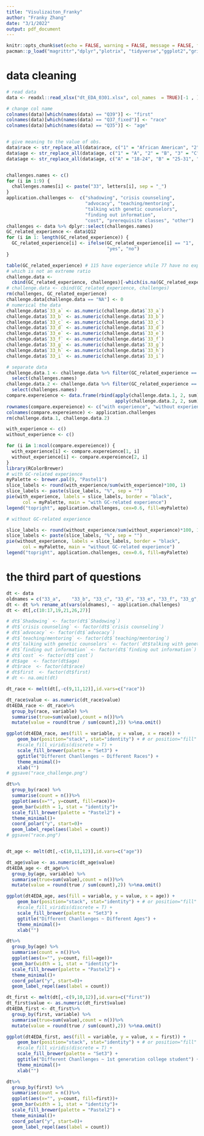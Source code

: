 ```yaml
---
title: "Visulizaiton_Franky"
author: "Franky Zhang"
date: "3/1/2022"
output: pdf_document
---
```


```r
knitr::opts_chunk$set(echo = FALSE, warning = FALSE, message = FALSE, fig.width=6)#, fig.height= 4, fig.width=8
pacman::p_load("magrittr","dplyr","plotrix", "tidyverse","ggplot2","gridExtra","viridis","hrbrthemes","reshape2","ggrepel")
```

# data cleaning

```r
# read data
data <- readxl::read_xlsx("dt_EDA_0301.xlsx", col_names  = TRUE)[-1 , ]

# change col name
colnames(data)[which(names(data) == "Q39")] <- "first"
colnames(data)[which(names(data) == "Q37_fixed")] <- "race"
colnames(data)[which(names(data) == "Q35")] <- "age"


# give meaning to the value of obs.
data$race <- str_replace_all(data$race, c("1" = "African American", "2" = "Asian/Pacific Islander", "3" = "Caucasian/White", "4" = "Hispanic/Latinx", "5" = "Native American/Alaskan Native", "6" = "Multi-Racial", "7" = "Other"))
data$age <- str_replace_all(data$age, c("1" = "A", "2" = "B", "3" = "C", "4" = "D"))
data$age <- str_replace_all(data$age, c("A" = "18-24", "B" = "25-31", "C" = "32-38", "D" = "39+"))


challenges.names <- c()
for (i in 1:9) {
  challenges.names[i] <- paste("33", letters[i], sep = "_")
}
application.challenges <-  c("shadowing", "crisis counseling", 
                             "advocacy", "teaching/mentoring", 
                             "talking with genetic counselors", 
                             "finding out information", 
                             "cost", "prerequisite classes", "other")
challenges <- data %>% dplyr::select(challenges.names)
GC_related_experience <- data$Q12
for (i in 1: length(GC_related_experience)) {
  GC_related_experience[i] <- ifelse(GC_related_experience[i] == "1", 
                                     "yes", "no")
}


```

```r
table(GC_related_experience) # 115 have experience while 77 have no experience 
# which is not an extreme ratio
challenge.data <- 
  cbind(GC_related_experience, challenges)[-which(is.na(GC_related_experience)), ] # Q12
# challenge.data <- cbind(GC_related_experience, challenges)
rm(challenges, GC_related_experience)
challenge.data[challenge.data == "NA"] <- 0
# numerical the data
challenge.data$`33_a` <- as.numeric(challenge.data$`33_a`)
challenge.data$`33_b` <- as.numeric(challenge.data$`33_b`)
challenge.data$`33_c` <- as.numeric(challenge.data$`33_c`)
challenge.data$`33_d` <- as.numeric(challenge.data$`33_d`)
challenge.data$`33_e` <- as.numeric(challenge.data$`33_e`)
challenge.data$`33_f` <- as.numeric(challenge.data$`33_f`)
challenge.data$`33_g` <- as.numeric(challenge.data$`33_g`)
challenge.data$`33_h` <- as.numeric(challenge.data$`33_h`)
challenge.data$`33_i` <- as.numeric(challenge.data$`33_i`)

# separate data
challenge.data.1 <- challenge.data %>% filter(GC_related_experience == "yes") %>% 
  select(challenges.names)
challenge.data.2 <- challenge.data %>% filter(GC_related_experience == "no")  %>% 
  select(challenges.names)
compare.expereience <- data.frame(rbind(apply(challenge.data.1, 2, sum), 
                                        apply(challenge.data.2, 2, sum)))
rownames(compare.expereience) <- c("with experience", "without experience")
colnames(compare.expereience) <- application.challenges
rm(challenge.data.1, challenge.data.2)
```


```r
with_experience <- c()
without_experience <- c()

for (i in 1:ncol(compare.expereience)) {
  with_experience[i] <- compare.expereience[1, i]
  without_experience[i] <- compare.expereience[2, i]
}
library(RColorBrewer)
# with GC-related experience
myPalette <- brewer.pal(9, "Pastel1")
slice_labels <- round(with_experience/sum(with_experience)*100, 1)
slice_labels <- paste(slice_labels, "%", sep = "")
pie(with_experience, labels = slice_labels, border = "black", 
      col = myPalette, main = "with GC-related experience")
legend("topright", application.challenges, cex=0.6, fill=myPalette)

# without GC-related experience

slice_labels <- round(without_experience/sum(without_experience)*100, 1)
slice_labels <- paste(slice_labels, "%", sep = "")
pie(without_experience, labels = slice_labels, border = "black", 
      col = myPalette, main = "without GC-related experience")
legend("topright", application.challenges, cex=0.6, fill=myPalette)
```


# the third part of questions
```r
dt <- data
oldnames = c("33_a",	"33_b",	"33_c",	"33_d",	"33_e",	"33_f",	"33_g",	"33_h",	"33_i")
dt <- dt %>% rename_at(vars(oldnames), ~ application.challenges)
dt <- dt[,c(10:17,19,21,26,27)]

# dt$`Shadowing` <- factor(dt$`Shadowing`)
# dt$`crisis counseling` <- factor(dt$`crisis counseling`)
# dt$`advocacy` <- factor(dt$`advocacy`)
# dt$`teaching/mentoring` <- factor(dt$`teaching/mentoring`)
# dt$`talking with genetic counselors` <- factor(`dt$talking with genetic counselors`)
# dt$`finding out information` <- factor(dt$`finding out information`)
# dt$`cost` <- factor(dt$`cost`)
# dt$age  <- factor(dt$age)
# dt$race  <- factor(dt$race)
# dt$first  <- factor(dt$first)
# dt <- na.omit(dt)

dt_race <- melt(dt[,-c(9,11,12)],id.vars=c("race"))

dt_race$value <- as.numeric(dt_race$value)
dt4EDA_race <- dt_race%>% 
  group_by(race, variable) %>%
  summarise(true=sum(value),count = n())%>%
  mutate(value = round(true / sum(count),2)) %>%na.omit()

ggplot(dt4EDA_race, aes(fill = variable, y = value, x = race)) + 
    geom_bar(position="stack", stat="identity") + # or position="fill"
    #scale_fill_viridis(discrete = T) +
    scale_fill_brewer(palette = "Set3") +
    ggtitle("Different Chanllenges ~ Different Races") +
    theme_minimal()+
    xlab("")
# ggsave("race_challenge.png")

dt%>% 
  group_by(race) %>%
  summarise(count = n())%>%
  ggplot(aes(x="", y=count, fill=race))+
  geom_bar(width = 1, stat = "identity")+
  scale_fill_brewer(palette = "Pastel2") +
  theme_minimal()+
  coord_polar("y", start=0)+
  geom_label_repel(aes(label = count))
# ggsave("race.png")


dt_age <- melt(dt[,-c(10,11,12)],id.vars=c("age"))

dt_age$value <- as.numeric(dt_age$value)
dt4EDA_age <- dt_age%>% 
  group_by(age, variable) %>%
  summarise(true=sum(value),count = n())%>%
  mutate(value = round(true / sum(count),2)) %>%na.omit()

ggplot(dt4EDA_age, aes(fill = variable, y = value, x = age)) + 
    geom_bar(position="stack", stat="identity") + # or position="fill"
    #scale_fill_viridis(discrete = T) +
    scale_fill_brewer(palette = "Set3") +
    ggtitle("Different Chanllenges ~ Different Ages") +
    theme_minimal()+
    xlab("")

dt%>% 
  group_by(age) %>%
  summarise(count = n())%>%
  ggplot(aes(x="", y=count, fill=age))+
  geom_bar(width = 1, stat = "identity")+
  scale_fill_brewer(palette = "Pastel2") +
  theme_minimal()+
  coord_polar("y", start=0)+
  geom_label_repel(aes(label = count))

dt_first <- melt(dt[,-c(9,10,12)],id.vars=c("first"))
dt_first$value <- as.numeric(dt_first$value)
dt4EDA_first <- dt_first%>% 
  group_by(first, variable) %>%
  summarise(true=sum(value),count = n())%>%
  mutate(value = round(true / sum(count),2)) %>%na.omit()

ggplot(dt4EDA_first, aes(fill = variable, y = value, x = first)) + 
    geom_bar(position="stack", stat="identity") + # or position="fill"
    #scale_fill_viridis(discrete = T) +
    scale_fill_brewer(palette = "Set3") +
    ggtitle("Different Chanllenges ~ 1st generation college student") +
    theme_minimal()+
    xlab("")

dt%>% 
  group_by(first) %>%
  summarise(count = n())%>%
  ggplot(aes(x="", y=count, fill=first))+
  geom_bar(width = 1, stat = "identity")+
  scale_fill_brewer(palette = "Pastel2") +
  theme_minimal()+
  coord_polar("y", start=0)+
  geom_label_repel(aes(label = count))

```



